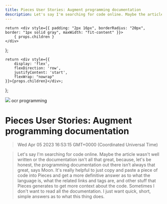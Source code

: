 ```yaml
---
title: Pieces User Stories: Augment programming documentation
description: Let's say I'm searching for code online. Maybe the article wasn't well written or the documentation isn't all that great, because, let's be honest, the programming documentation out there isn’t always that great, says Moon.
---
```


    return <div style={{ padding: "2px 16px", borderRadius: "20px", border: "1px solid gray", maxWidth: "fit-content" }}>
        { props.children }
    </div>
};

    return <div style={{
        display: 'flex',
        flexDirection: 'row',
        justifyContent: 'start',
        flexWrap: "nowrap"
    }}>{props.children}</div>;
};

<link rel="canonical" href="https://code.pieces.app/blog/augment-programming-documentation" />

![](https://uploads-ssl.webflow.com/6143afec68f555387049efb3/62f418f72a9d9585ea5e4f86_augment-programming-moon.jpg)
<GridFlexRow><Tag>ocr</Tag> <Tag>programming</Tag></GridFlexRow>

# Pieces User Stories: Augment programming documentation
> Wed Apr 05 2023 16:53:15 GMT+0000 (Coordinated Universal Time)


> Let's say I'm searching for code online. Maybe the article wasn't well written or the documentation isn't all that great, because, let's be honest, the programming documentation out there isn’t always that great, says Moon.
> It's really helpful to just copy and paste a piece of code into Pieces and get a more definitive answer as to what the language is, what the related links and tags are, and other stuff that Pieces generates to get more context about the code. Sometimes I don't want to read all the documentation. I just want quick, short, simple answers as to what this thing does.

